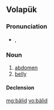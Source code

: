 ==Volapük==

===Pronunciation===
* {{IPA|[bɛˈlid]|lang=vo}}, {{SAMPA|[bE"lid]}}

===Noun===
{{infl|vo|noun}}

# [[abdomen]]
# [[belly]]

====Declension====
{{vo-decl-noun}}

[[mg:bälid]]
[[vo:bälid]]